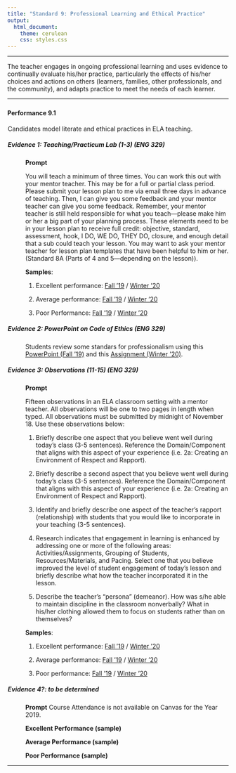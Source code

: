 ---
title: "Standard 9: Professional Learning and Ethical Practice"
output: 
  html_document: 
    theme: cerulean
    css: styles.css
---

<script type="text/javascript">
 function showhide(id) {
    var e = document.getElementById(id);
    e.style.display = (e.style.display == 'block') ? 'none' : 'block';
 }
</script>

----
 
The teacher engages in ongoing professional learning and uses evidence to continually evaluate his/her practice, particularly the effects of his/her choices and actions on others (learners, families, other professionals, and the community), and adapts practice to meet the needs of each learner.  

----

### {.tabset .tabset-pills .tabset-fade}


#### Performance 9.1

<div style="padding-left:1px;">

Candidates model literate and ethical practices in ELA teaching. 

##### Evidence 1: Teaching/Practicum Lab (1-3) (ENG 329)

<div style="padding-left:40px;">

**Prompt**

You will teach a minimum of three times. You can work this out with your mentor teacher. This may be for a full or partial class period. Please submit your lesson plan to me via email three days in advance of teaching. Then, I can give you some feedback and your mentor teacher can give you some feedback. Remember, your mentor teacher is still held responsible for what you teach—please make him or her a big part of your planning process. These elements need to be in your lesson plan to receive full credit: objective, standard, assessment, hook, I DO, WE DO, THEY DO, closure, and enough detail that a sub could teach your lesson. You may want to ask your mentor teacher for lesson plan templates that have been helpful to him or her. (Standard 8A (Parts of 4 and 5—depending on the lesson)).

**Samples**: 

1. Excellent performance: [Fall '19](https://drive.google.com/file/d/1Lm4FBpGrbs5UKWAvZWOJdHZ0mCs4srey/view?usp=sharing) / [Winter '20](https://drive.google.com/file/d/1cLQaxNW1zg3W_Ot-8YF8TolAbDtNjrUL/view?usp=sharing)

2. Average performance: [Fall '19](https://drive.google.com/file/d/1AXmrAjV4atv_CzL8goaZ8xWc8f-jl037/view?usp=sharing) / [Winter '20](https://drive.google.com/file/d/15MqYL_PdT89n7Cd4e3fo9N8bps8LwLY6/view?usp=sharing)

3. Poor Performance: [Fall '19](https://drive.google.com/file/d/1ZNBRP6kwscIzd3I_ebM96IDSuib0P6YK/view?usp=sharing) / [Winter '20](https://drive.google.com/file/d/1dp7Z_ox3pJI75idKpMHATdS2xADfSTdu/view?usp=sharing) 
</div>

##### Evidence 2: PowerPoint on Code of Ethics (ENG 329)
<div style="padding-left:40px;">

Students review some standars for professionalism using this [PowerPoint (Fall '19)](https://drive.google.com/file/d/1I5IEZdfngW4l-3MtdGiqoN2XGHEOmZ23/view?usp=sharing) and this [Assignment (Winter '20)](https://drive.google.com/file/d/1ckYthJwIUXMk5NqjmM3F9nUWk-gnF2Qv/view?usp=sharing).

</div>


##### Evidence 3: Observations (11-15) (ENG 329)
<div style="padding-left:40px;">
**Prompt**

Fifteen observations in an ELA classroom setting with a mentor teacher. All observations will be one to two pages in length when typed. All observations must be submitted by midnight of November 18. Use these observations below:

1. Briefly describe one aspect that you believe went well during today’s class (3-5 sentences).  Reference  the  Domain/Component  that  aligns  with  this  aspect  of  your  experience  (i.e.  2a: Creating an Environment of Respect and Rapport).

2. Briefly  describe  a  second  aspect  that  you  believe  went  well  during  today’s  class  (3-5 sentences).      Reference   the   Domain/Component   that   aligns   with   this   aspect   of   your experience (i.e. 2a: Creating an Environment of Respect and Rapport).

3. Identify and briefly describe one aspect of the teacher’s rapport (relationship) with students that you would like to incorporate in your teaching (3-5 sentences).

4. Research indicates that engagement in learning is enhanced by addressing one or more of the following  areas:    Activities/Assignments,  Grouping  of  Students,  Resources/Materials,  and Pacing.    Select  one  that  you  believe  improved  the  level  of  student  engagement  of  today’s lesson and briefly describe what how the teacher incorporated it in the lesson.

5. Describe the teacher’s “persona” (demeanor).  How was s/he able to maintain discipline in the  classroom  nonverbally?    What  in  his/her  clothing  allowed  them  to  focus  on  students rather than on themselves?

**Samples**: 

1. Excellent performance: [Fall '19](https://drive.google.com/file/d/15dRr5V5DhrEP8OELI4tMvWP8rTE-s2F6/view?usp=sharing) / [Winter '20](https://drive.google.com/file/d/1o1N3yGnuEgfWX-4iSsv9JUm1aGIUBdcT/view?usp=sharing)

2. Average performance: [Fall '19](https://drive.google.com/file/d/1y6PT5760qgzhQfAEcExl5TTrEmgtqsoz/view?usp=sharing) /  [Winter '20](https://drive.google.com/file/d/13la0WDfAo_Uov73Cd2hz99PuX5Xnq9HR/view?usp=sharing)

3. Poor performance: [Fall '19](https://drive.google.com/file/d/1_XF-VIuPKYtf4yMIkIBuauX9msINeHW7/view?usp=sharing) / [Winter '20](https://drive.google.com/file/d/1Z8QmVgrQ_k-2cSVxQVRRdbP6CXr3Oy9q/view?usp=sharing)


</div>


##### Evidence 4?: to be determined
<div style="padding-left:40px;">
**Prompt**
Course Attendance is not available on Canvas for the Year 2019. 

**Excellent Performance (sample)**

**Average Performance (sample)**

**Poor Performance (sample)**
</div>

</div>

----

<footer></footer>